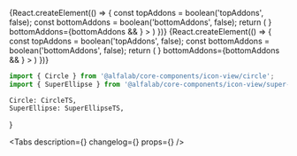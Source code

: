

<Meta
    title='Компоненты/IconView'
/>

<!-- Canvas -->

<Story name='SuperEllipse'>
    {React.createElement(() => {
        const topAddons = boolean('topAddons', false);
        const bottomAddons = boolean('bottomAddons', false);
        return (
            <SuperEllipse
                size={select('size', ['40', '48', '64', '80', '128'], '64')}
                backgroundColor={text('backgroundColor', '#f3f4f5')}
                border={boolean('border', false)}
                imageUrl={text('imageUrl', '')}
                topAddons={topAddons && <AlertCircleMIcon color="#2fc26e" /> }
                bottomAddons={bottomAddons && <CheckmarkCircleMIcon color="#2fc26e" /> }
            >
                <SfTouchIdXxlIcon />
            </SuperEllipse>
        )
    })}
</Story>

<Story name='Circle'>
    {React.createElement(() => {
        const topAddons = boolean('topAddons', false);
        const bottomAddons = boolean('bottomAddons', false);
        return (
            <Circle
                size={select('size', ['40', '48', '64', '80'], '64')}
                backgroundColor={text('backgroundColor', '#f3f4f5')}
                border={boolean('border', false)}
                imageUrl={text('imageUrl', '')}
                topAddons={topAddons && <AlertCircleMIcon color="#2fc26e" /> }
                bottomAddons={bottomAddons && <CheckmarkCircleMIcon color="#2fc26e" /> }
            >
                <SfTouchIdXxlIcon />
            </Circle>
        )
    })}
</Story>

<!-- Docs -->

<ComponentHeader
    name='IconView'
    version={version}
    package='@alfalab/core-components/icon-view'
    stage={2}
/>

```jsx
import { Circle } from '@alfalab/core-components/icon-view/circle';
import { SuperEllipse } from '@alfalab/core-components/icon-view/super-ellipse';
```

    Circle: CircleTS,
    SuperEllipse: SuperEllipseTS,
}

<Tabs
    description={<Description />}
    changelog={<Changelog />}
    props={<Props components={Shapes} />}
/>
